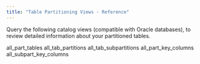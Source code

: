 ```yaml
---
title: "Table Partitioning Views - Reference"
---
```


Query the following catalog views (compatible with Oracle databases), to review detailed information about your partitioned tables.

<div class="toctree" data-maxdepth="3">

all_part_tables all_tab_partitions all_tab_subpartitions all_part_key_columns all_subpart_key_columns

</div>
